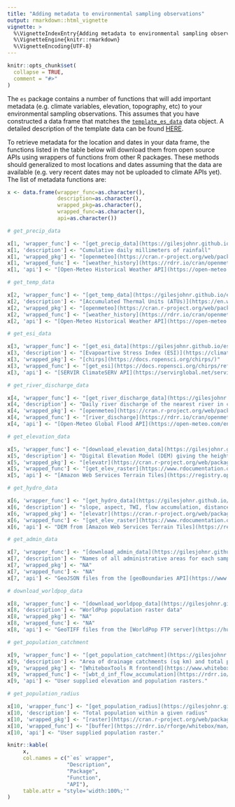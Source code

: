 ```yaml
---
title: "Adding metadata to environmental sampling observations"
output: rmarkdown::html_vignette
vignette: >
  %\VignetteIndexEntry{Adding metadata to environmental sampling observations}
  %\VignetteEngine{knitr::rmarkdown}
  %\VignetteEncoding{UTF-8}
---
```


```r
knitr::opts_chunk$set(
  collapse = TRUE,
  comment = "#>"
)
```

The `es` package contains a number of functions that will add important metadata (e.g. climate variables, elevation, topography, etc) to your environmental sampling observations. This assumes that you have constructed a data frame that matches the [`template_es_data`](https://gilesjohnr.github.io/es/reference/template_es_data.html) data object. A detailed description of the template data can be found [HERE]().

To retrieve metadata for the location and dates in your data frame, the functions listed in the table below will download them from open source APIs using wrappers of functions from other R packages. These methods should generalized to most locations and dates assuming that the data are available (e.g. very recent dates may not be uploaded to climate APIs yet). The list of metadata functions are:

```r
x <- data.frame(wrapper_func=as.character(),
                description=as.character(),
                wrapped_pkg=as.character(),
                wrapped_func=as.character(),
                api=as.character())

# get_precip_data

x[1, 'wrapper_func'] <- "[get_precip_data](https://gilesjohnr.github.io/es/reference/get_precip_data.html)"
x[1, 'description'] <- "Cumulative daily millimeters of rainfall"
x[1, 'wrapped_pkg'] <- "[openmeteo](https://cran.r-project.org/web/packages/openmeteo/index.html)"
x[1, 'wrapped_func'] <- "[weather_history](https://rdrr.io/cran/openmeteo/man/weather_history.html)" 
x[1, 'api'] <- "[Open-Meteo Historical Weather API](https://open-meteo.com/en/docs/historical-weather-api)"

# get_temp_data

x[2, 'wrapper_func'] <- "[get_temp_data](https://gilesjohnr.github.io/es/reference/get_temp_data.html)"
x[2, 'description'] <- "[Accumulated Thermal Units (ATUs)](https://en.wikipedia.org/wiki/Accumulated_thermal_unit)"
x[2, 'wrapped_pkg'] <- "[openmeteo](https://cran.r-project.org/web/packages/openmeteo/index.html)"
x[2, 'wrapped_func'] <- "[weather_history](https://rdrr.io/cran/openmeteo/man/weather_history.html)" 
x[2, 'api'] <- "[Open-Meteo Historical Weather API](https://open-meteo.com/en/docs/historical-weather-api)"

# get_esi_data

x[3, 'wrapper_func'] <- "[get_esi_data](https://gilesjohnr.github.io/es/reference/get_esi_data.html)"
x[3, 'description'] <- "[Evapoartive Stress Index (ESI)](https://climateserv.readthedocs.io/en/latest/user/datasets.html#evaporative-stress-index-esi)"
x[3, 'wrapped_pkg'] <- "[chirps](https://docs.ropensci.org/chirps/)"
x[3, 'wrapped_func'] <- "[get_esi](https://docs.ropensci.org/chirps/reference/get_esi.html)" 
x[3, 'api'] <- "[SERVIR ClimateSERV API](https://servirglobal.net/services/climateserv)"

# get_river_discharge_data

x[4, 'wrapper_func'] <- "[get_river_discharge_data](https://gilesjohnr.github.io/es/reference/get_river_discharge_data.html)"
x[4, 'description'] <- "Daily river discharge of the nearest river in cubic meters per second ($m^3/s$)"
x[4, 'wrapped_pkg'] <- "[openmeteo](https://cran.r-project.org/web/packages/openmeteo/index.html)"
x[4, 'wrapped_func'] <- "[river_discharge](https://rdrr.io/cran/openmeteo/man/river_discharge.html)" 
x[4, 'api'] <- "[Open-Meteo Global Flood API](https://open-meteo.com/en/docs/flood-api)"

# get_elevation_data

x[5, 'wrapper_func'] <- "[download_elevation_data](https://gilesjohnr.github.io/es/reference/download_elevation_data.html), [get_elevation_data](https://gilesjohnr.github.io/es/reference/get_elevation_data.html)"
x[5, 'description'] <- "Digital Elevation Model (DEM) giving the height in meters above sea level, spatial resolution is ~100m"
x[5, 'wrapped_pkg'] <- "[elevatr](https://cran.r-project.org/web/packages/elevatr/index.html)"
x[5, 'wrapped_func'] <- "[get_elev_raster](https://www.rdocumentation.org/packages/elevatr/versions/0.99.0/topics/get_elev_raster), [get_elev_point](https://www.rdocumentation.org/packages/elevatr/versions/0.99.0/topics/get_elev_point)"
x[5, 'api'] <- "[Amazon Web Services Terrain Tiles](https://registry.opendata.aws/terrain-tiles/)"

# get_hydro_data

x[6, 'wrapper_func'] <- "[get_hydro_data](https://gilesjohnr.github.io/es/reference/get_hydro_data.html)"
x[6, 'description'] <- "slope, aspect, TWI, flow accumulation, distance to streams"
x[6, 'wrapped_pkg'] <- "[elevatr](https://cran.r-project.org/web/packages/elevatr/index.html), [WhiteboxTools R frontend](https://www.whiteboxgeo.com/wbt-frontends/) "
x[6, 'wrapped_func'] <- "[get_elev_raster](https://www.rdocumentation.org/packages/elevatr/versions/0.99.0/topics/get_elev_raster), [wbt_d_inf_flow_accumulation](https://rdrr.io/rforge/whitebox/man/wbt_d_inf_flow_accumulation.html), [wbt_wetness_index](https://rdrr.io/cran/whitebox/man/wbt_wetness_index.html)"
x[6, 'api'] <- "DEM from [Amazon Web Services Terrain Tiles](https://registry.opendata.aws/terrain-tiles/)"

# get_admin_data

x[7, 'wrapper_func'] <- "[download_admin_data](https://gilesjohnr.github.io/es/reference/download_admin_data.html), [get_admin_data](https://gilesjohnr.github.io/es/reference/get_admin_data.html)"
x[7, 'description'] <- "Names of all administrative areas for each sampling site"
x[7, 'wrapped_pkg'] <- "NA"
x[7, 'wrapped_func'] <- "NA"
x[7, 'api'] <- "GeoJSON files from the [geoBoundaries API](https://www.geoboundaries.org/) (saved as ESRI Shapefiles)"

# download_worldpop_data

x[8, 'wrapper_func'] <- "[download_worldpop_data](https://gilesjohnr.github.io/es/reference/download_worldpop_data.html)"
x[8, 'description'] <- "WorldPop population raster data"
x[8, 'wrapped_pkg'] <- "NA"
x[8, 'wrapped_func'] <- "NA"
x[8, 'api'] <- "GeoTIFF files from the [WorldPop FTP server](https://hub.worldpop.org/geodata/listing?id=29)"

# get_population_catchment

x[9, 'wrapper_func'] <- "[get_population_catchment](https://gilesjohnr.github.io/es/reference/get_population_catchment.html)"
x[9, 'description'] <- "Area of drainage catchments (sq km) and total population within each"
x[9, 'wrapped_pkg'] <- "[WhiteboxTools R frontend](https://www.whiteboxgeo.com/wbt-frontends/) "
x[9, 'wrapped_func'] <- "[wbt_d_inf_flow_accumulation](https://rdrr.io/rforge/whitebox/man/wbt_d_inf_flow_accumulation.html), [wbt_watershed](https://rdrr.io/cran/whitebox/man/wbt_watershed.html)"
x[9, 'api'] <- "User supplied elevation and population rasters."

# get_population_radius

x[10, 'wrapper_func'] <- "[get_population_radius](https://gilesjohnr.github.io/es/reference/get_population_radius.html)"
x[10, 'description'] <- "Total population within a given radius"
x[10, 'wrapped_pkg'] <- "[raster](https://cran.r-project.org/web/packages/raster/index.html), [exactextractr](https://cran.r-project.org/web/packages/exactextractr/index.html) "
x[10, 'wrapped_func'] <- "[buffer](https://rdrr.io/rforge/whitebox/man/wbt_d_inf_flow_accumulation.html), [exactextractr](https://rdrr.io/cran/exactextractr/man/exact_extract.html)"
x[10, 'api'] <- "User supplied population raster."

knitr::kable(
     x,
     col.names = c("`es` wrapper", 
                   "Description", 
                   "Package", 
                   "Function", 
                   "API"),
     table.attr = "style='width:100%;'"
)


```

